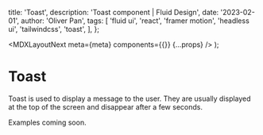 
  title: 'Toast',
  description: 'Toast component | Fluid Design',
  date: '2023-02-01',
  author: 'Oliver Pan',
  tags: [
    'fluid ui',
    'react',
    'framer motion',
    'headless ui',
    'tailwindcss',
    'toast',
  ],
};

  <MDXLayoutNext meta={meta} components={{}} {...props} />
);

# Toast

Toast is used to display a message to the user. They are usually displayed at the top of the screen and disappear after a few seconds.

Examples coming soon.
